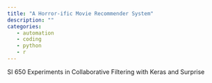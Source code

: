 ```yaml
---
title: "A Horror-ific Movie Recommender System"
description: ""
categories: 
   - automation
   - coding
   - python
   - r
---
```


SI 650
Experiments in Collaborative Filtering with Keras and Surprise